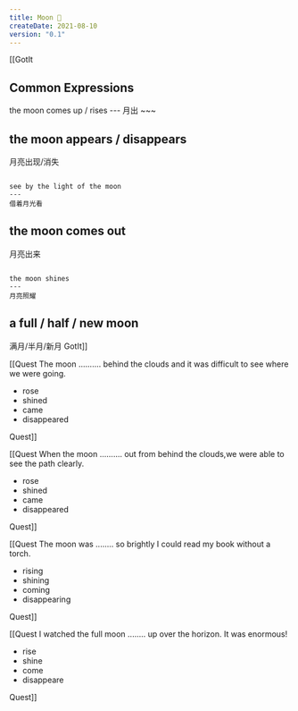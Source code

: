 ```yaml
---
title: Moon 🌙
createDate: 2021-08-10
version: "0.1"
---
```


[[GotIt
## Common Expressions
<FlashcardList>
the moon comes up / rises
---
月出
~~~

the moon appears / disappears 
---
月亮出现/消失
~~~

see by the light of the moon
---
借着月光看
~~~

the moon comes out 
---
月亮出来
~~~

the moon shines
---
月亮照耀
~~~

a full / half / new moon
---
满月/半月/新月
</FlashcardList>
GotIt]]

[[Quest
The moon .......... behind the clouds and it was difficult to see where we were going.
<MCQuest totalAttempts="1" correct="D">
* rose
* shined
* came
* disappeared
</MCQuest>
Quest]]

[[Quest
When the moon .......... out from behind the clouds,we were able to see the path clearly. 
<MCQuest totalAttempts="1" correct="C">
* rose
* shined
* came
* disappeared
</MCQuest>
Quest]]

[[Quest
The moon was ........ so brightly I could read my book without a torch.
<MCQuest totalAttempts="1" correct="B">
* rising
* shining
* coming
* disappearing
</MCQuest>
Quest]]

[[Quest
I watched the full moon ........ up over the horizon. It was enormous!
<MCQuest totalAttempts="1" correct="C">
* rise
* shine
* come
* disappeare
</MCQuest>
Quest]]
